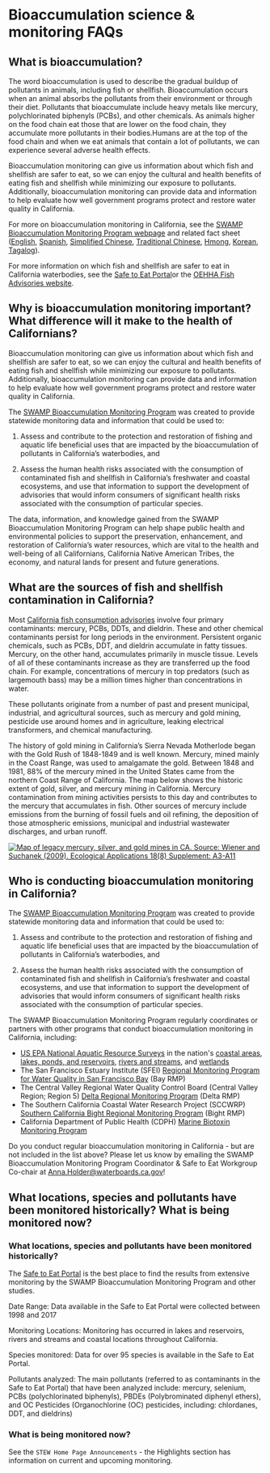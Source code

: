 # Bioaccumulation science & monitoring FAQs

## What is bioaccumulation?

The word bioaccumulation is used to describe the gradual buildup of pollutants in animals, including fish or shellfish. Bioaccumulation occurs when an animal absorbs the pollutants from their environment or through their diet. Pollutants that bioaccumulate include heavy metals like mercury, polychlorinated biphenyls (PCBs), and other chemicals. As animals higher on the food chain eat those that are lower on the food chain, they accumulate more pollutants in their bodies.Humans are at the top of the food chain and when we eat animals that contain a lot of pollutants, we can experience several adverse health effects.

Bioaccumulation monitoring can give us information about which fish and shellfish are safer to eat, so we can enjoy the cultural and health benefits of eating fish and shellfish while minimizing our exposure to pollutants. Additionally, bioaccumulation monitoring can provide data and information to help evaluate how well government programs protect and restore water quality in California.

For more on bioaccumulation monitoring in California, see the [SWAMP Bioaccumulation Monitoring Program webpage](https://www.waterboards.ca.gov/water_issues/programs/swamp/bioaccumulation_monitoring.html) and related fact sheet ([English](https://mywaterquality.ca.gov/monitoring_council/bioaccumulation_oversight_group/docs/2022/bioaccumulationprogram-factsheet-english-20220308.pdf), [Spanish](https://mywaterquality.ca.gov/monitoring_council/bioaccumulation_oversight_group/docs/2022/BioaccumulationProgram_SpanishFactSheet_070822_ACC.pdf), [Simplified Chinese](https://mywaterquality.ca.gov/monitoring_council/bioaccumulation_oversight_group/docs/2022/BioaccumulationProgram_ChineseSimpleFactSheet_050922_ACC.pdf), [Traditional Chinese](https://mywaterquality.ca.gov/monitoring_council/bioaccumulation_oversight_group/docs/2022/BioaccumulationProgram_ChineseTraditionalFactSheet_070722_ACC.pdf), [Hmong](https://mywaterquality.ca.gov/monitoring_council/bioaccumulation_oversight_group/docs/2022/BioaccumulationProgram_HmongFactSheet_070822_ACC.pdf), [Korean](https://mywaterquality.ca.gov/monitoring_council/bioaccumulation_oversight_group/docs/2022/BioaccumulationProgram_KoreranFactSheet_070722_ACC.pdf), [Tagalog](https://mywaterquality.ca.gov/monitoring_council/bioaccumulation_oversight_group/docs/2022/BioaccumulationProgram_TagalogFactSheet_070822_ACC.pdf)).

For more information on which fish and shellfish are safer to eat in California waterbodies, see the [Safe to Eat Portal ](https://step.sfei.org/)or the [OEHHA Fish Advisories website](https://oehha.ca.gov/fish/advisories).

## Why is bioaccumulation monitoring important? What difference will it make to the health of Californians?

Bioaccumulation monitoring can give us information about which fish and shellfish are safer to eat, so we can enjoy the cultural and health benefits of eating fish and shellfish while minimizing our exposure to pollutants. Additionally, bioaccumulation monitoring can provide data and information to help evaluate how well government programs protect and restore water quality in California. 

The [SWAMP Bioaccumulation Monitoring Program](https://www.waterboards.ca.gov/water_issues/programs/swamp/bioaccumulation_monitoring.html) was created to provide statewide monitoring data and information that could be used to:

1.  Assess and contribute to the protection and restoration of fishing and aquatic life beneficial uses that are impacted by the bioaccumulation of pollutants in California's waterbodies, and

2.  Assess the human health risks associated with the consumption of contaminated fish and shellfish in California's freshwater and coastal ecosystems, and use that information to support the development of advisories that would inform consumers of significant health risks associated with the consumption of particular species.

The data, information, and knowledge gained from the SWAMP Bioaccumulation Monitoring Program can help shape public health and environmental policies to support the preservation, enhancement, and restoration of California's water resources, which are vital to the health and well-being of all Californians, California Native American Tribes, the economy, and natural lands for present and future generations.

## What are the sources of fish and shellfish contamination in California?

Most [California fish consumption advisories](https://oehha.ca.gov/fish/advisories) involve four primary contaminants: mercury, PCBs, DDTs, and dieldrin. These and other chemical contaminants persist for long periods in the environment. Persistent organic chemicals, such as PCBs, DDT, and dieldrin accumulate in fatty tissues. Mercury, on the other hand, accumulates primarily in muscle tissue. Levels of all of these contaminants increase as they are transferred up the food chain. For example, concentrations of mercury in top predators (such as largemouth bass) may be a million times higher than concentrations in water.

These pollutants originate from a number of past and present municipal, industrial, and agricultural sources, such as mercury and gold mining, pesticide use around homes and in agriculture, leaking electrical transformers, and chemical manufacturing.

The history of gold mining in California's Sierra Nevada Motherlode began with the Gold Rush of 1848-1849 and is well known. Mercury, mined mainly in the Coast Range, was used to amalgamate the gold. Between 1848 and 1981, 88% of the mercury mined in the United States came from the northern Coast Range of California. The map below shows the historic extent of gold, silver, and mercury mining in California. Mercury contamination from mining activities persists to this day and contributes to the mercury that accumulates in fish. Other sources of mercury include emissions from the burning of fossil fuels and oil refining, the deposition of those atmospheric emissions, municipal and industrial wastewater discharges, and urban runoff.

[![Map of legacy mercury, silver, and gold mines in CA. Source: Wiener and Suchanek (2009). Ecological Applications 18(8) Supplement: A3-A11](/images/mining_map.png)](https://mywaterquality.ca.gov/safe_to_eat/pollution_sources/docs/mining_map.pdf)

## Who is conducting bioaccumulation monitoring in California?

The [SWAMP Bioaccumulation Monitoring Program](https://www.waterboards.ca.gov/water_issues/programs/swamp/bioaccumulation_monitoring.html) was created to provide statewide monitoring data and information that could be used to:

1.  Assess and contribute to the protection and restoration of fishing and aquatic life beneficial uses that are impacted by the bioaccumulation of pollutants in California's waterbodies, and

2.  Assess the human health risks associated with the consumption of contaminated fish and shellfish in California's freshwater and coastal ecosystems, and use that information to support the development of advisories that would inform consumers of significant health risks associated with the consumption of particular species.

The SWAMP Bioaccumulation Monitoring Program regularly coordinates or partners with other programs that conduct bioaccumulation monitoring in California, including: 

-   [US EPA National Aquatic Resource Surveys](https://www.epa.gov/national-aquatic-resource-surveys) in the nation\'s [coastal areas](https://www.epa.gov/national-aquatic-resource-surveys/ncca), [lakes, ponds, and reservoirs](https://www.epa.gov/national-aquatic-resource-surveys/nla), [rivers and streams](https://www.epa.gov/national-aquatic-resource-surveys/nrsa), and [wetlands](https://www.epa.gov/national-aquatic-resource-surveys/nwca)
-   The San Francisco Estuary Institute (SFEI) [Regional Monitoring Program for Water Quality in San Francisco Bay](https://www.sfei.org/rmp) (Bay RMP)
-   The Central Valley Regional Water Quality Control Board (Central Valley Region; Region 5) [Delta Regional Monitoring Program](https://deltarmp.org/) (Delta RMP)
-   The Southern California Coastal Water Research Project (SCCWRP) [Southern California Bight Regional Monitoring Program](https://www.sccwrp.org/about/research-areas/regional-monitoring/southern-california-bight-regional-monitoring-program/) (Bight RMP)
-   California Department of Public Health (CDPH) [Marine Biotoxin Monitoring Program](https://www.cdph.ca.gov/Programs/CEH/DRSEM/pages/emb/shellfish/marine-biotoxin-monitoring-program.aspx)

Do you conduct regular bioaccumulation monitoring in California - but are not included in the list above? Please let us know by emailing the SWAMP Bioaccumulation Monitoring Program Coordinator & Safe to Eat Workgroup Co-chair at [Anna.Holder\@waterboards.ca.gov](mailto:Anna.Holder@waterboards.ca.gov)!

## What locations, species and pollutants have been monitored historically? What is being monitored now?

### **What locations, species and pollutants have been monitored historically?**

The [Safe to Eat Portal](https://step.sfei.org/) is the best place to find the results from extensive monitoring by the SWAMP Bioaccumulation Monitoring Program and other studies. 

Date Range: Data available in the Safe to Eat Portal were collected between 1998 and 2017

Monitoring Locations: Monitoring has occurred in lakes and reservoirs, rivers and streams and coastal locations throughout California. 

Species monitored: Data for over 95 species is available in the Safe to Eat Portal. 

Pollutants analyzed: The main pollutants (referred to as contaminants in the Safe to Eat Portal) that have been analyzed include: mercury, selenium, PCBs (polychlorinated biphenyls), PBDEs (Polybrominated diphenyl ethers), and OC Pesticides (Organochlorine (OC) pesticides, including: chlordanes, DDT, and dieldrins)

### **What is being monitored now?**

See the `STEW Home Page Announcements` - the Highlights section has information on current and upcoming monitoring.
